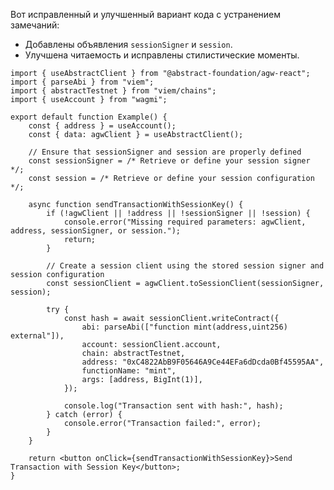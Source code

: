 Вот исправленный и улучшенный вариант кода с устранением замечаний:  

- Добавлены объявления `sessionSigner` и `session`.  
- Улучшена читаемость и исправлены стилистические моменты.  

```tsx
import { useAbstractClient } from "@abstract-foundation/agw-react";
import { parseAbi } from "viem";
import { abstractTestnet } from "viem/chains";
import { useAccount } from "wagmi";

export default function Example() {
    const { address } = useAccount();
    const { data: agwClient } = useAbstractClient();

    // Ensure that sessionSigner and session are properly defined
    const sessionSigner = /* Retrieve or define your session signer */;
    const session = /* Retrieve or define your session configuration */;

    async function sendTransactionWithSessionKey() {
        if (!agwClient || !address || !sessionSigner || !session) {
            console.error("Missing required parameters: agwClient, address, sessionSigner, or session.");
            return;
        }

        // Create a session client using the stored session signer and session configuration
        const sessionClient = agwClient.toSessionClient(sessionSigner, session);

        try {
            const hash = await sessionClient.writeContract({
                abi: parseAbi(["function mint(address,uint256) external"]),
                account: sessionClient.account,
                chain: abstractTestnet,
                address: "0xC4822AbB9F05646A9Ce44EFa6dDcda0Bf45595AA",
                functionName: "mint",
                args: [address, BigInt(1)],
            });

            console.log("Transaction sent with hash:", hash);
        } catch (error) {
            console.error("Transaction failed:", error);
        }
    }

    return <button onClick={sendTransactionWithSessionKey}>Send Transaction with Session Key</button>;
}
```